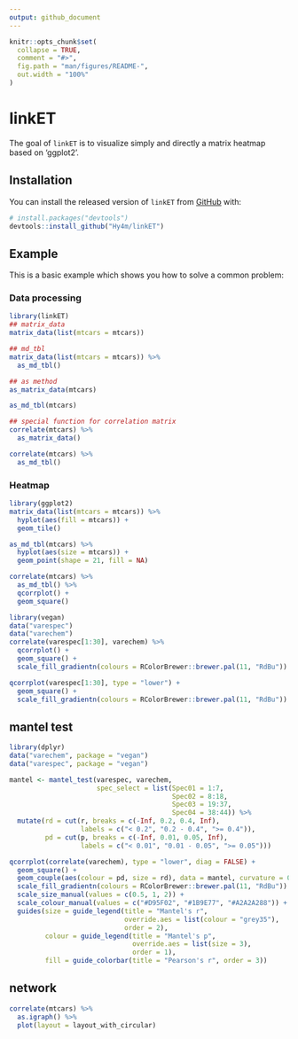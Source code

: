```yaml
---
output: github_document
---
```


<!-- README.md is generated from README.Rmd. Please edit that file -->

```r
knitr::opts_chunk$set(
  collapse = TRUE,
  comment = "#>",
  fig.path = "man/figures/README-",
  out.width = "100%"
)
```

# linkET

<!-- badges: start -->
<!-- badges: end -->

The goal of `linkET` is to visualize simply and directly a matrix heatmap based
on 'ggplot2'.

## Installation

You can install the released version of `linkET` from [GitHub](https://github.com/) with:

``` r
# install.packages("devtools")
devtools::install_github("Hy4m/linkET")
```
## Example

This is a basic example which shows you how to solve a common problem:

### Data processing

```r
library(linkET)
## matrix_data
matrix_data(list(mtcars = mtcars))

## md_tbl
matrix_data(list(mtcars = mtcars)) %>% 
  as_md_tbl()

## as method
as_matrix_data(mtcars)

as_md_tbl(mtcars)

## special function for correlation matrix
correlate(mtcars) %>% 
  as_matrix_data()

correlate(mtcars) %>% 
  as_md_tbl()
```

### Heatmap

```r
library(ggplot2)
matrix_data(list(mtcars = mtcars)) %>% 
  hyplot(aes(fill = mtcars)) +
  geom_tile()

as_md_tbl(mtcars) %>% 
  hyplot(aes(size = mtcars)) +
  geom_point(shape = 21, fill = NA)

correlate(mtcars) %>% 
  as_md_tbl() %>% 
  qcorrplot() +
  geom_square()

library(vegan)
data("varespec")
data("varechem")
correlate(varespec[1:30], varechem) %>% 
  qcorrplot() +
  geom_square() +
  scale_fill_gradientn(colours = RColorBrewer::brewer.pal(11, "RdBu"))

qcorrplot(varespec[1:30], type = "lower") +
  geom_square() +
  scale_fill_gradientn(colours = RColorBrewer::brewer.pal(11, "RdBu"))
```

## mantel test

```r
library(dplyr)
data("varechem", package = "vegan")
data("varespec", package = "vegan")

mantel <- mantel_test(varespec, varechem,
                      spec_select = list(Spec01 = 1:7,
                                         Spec02 = 8:18,
                                         Spec03 = 19:37,
                                         Spec04 = 38:44)) %>% 
  mutate(rd = cut(r, breaks = c(-Inf, 0.2, 0.4, Inf),
                  labels = c("< 0.2", "0.2 - 0.4", ">= 0.4")),
         pd = cut(p, breaks = c(-Inf, 0.01, 0.05, Inf),
                  labels = c("< 0.01", "0.01 - 0.05", ">= 0.05")))

qcorrplot(correlate(varechem), type = "lower", diag = FALSE) +
  geom_square() +
  geom_couple(aes(colour = pd, size = rd), data = mantel, curvature = 0.1) +
  scale_fill_gradientn(colours = RColorBrewer::brewer.pal(11, "RdBu")) +
  scale_size_manual(values = c(0.5, 1, 2)) +
  scale_colour_manual(values = c("#D95F02", "#1B9E77", "#A2A2A288")) +
  guides(size = guide_legend(title = "Mantel's r",
                             override.aes = list(colour = "grey35"), 
                             order = 2),
         colour = guide_legend(title = "Mantel's p", 
                               override.aes = list(size = 3), 
                               order = 1),
         fill = guide_colorbar(title = "Pearson's r", order = 3))
```
## network

```r
correlate(mtcars) %>% 
  as.igraph() %>% 
  plot(layout = layout_with_circular)
```


